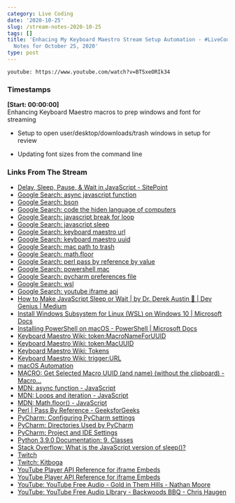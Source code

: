 ```yaml
---
category: Live Coding
date: '2020-10-25'
slug: /stream-notes-2020-10-25
tags: []
title: 'Enhacing My Keyboard Maestro Stream Setup Automation - #LiveCoding Stream
  Notes for October 25, 2020'
type: post
---
```



`youtube: https://www.youtube.com/watch?v=BTSxeORIk34`

### Timestamps

<span class="post-info">__[Start: 00:00:00]__</span><br />
Enhancing Keyboard Maestro macros to prep windows and font for streaming

- Setup to open user/desktop/downloads/trash windows in setup for review

- Updating font sizes from the command line

### Links From The Stream

- [Delay, Sleep, Pause, & Wait in JavaScript - SitePoint](https://www.sitepoint.com/delay-sleep-pause-wait/)
- [Google Search: async javascript function](https://www.google.com/search?client=safari&rls=en&q=async+javascript+function&ie=UTF-8&oe=UTF-8)
- [Google Search: bson](https://www.google.com/search?client=safari&rls=en&q=bson&ie=UTF-8&oe=UTF-8)
- [Google Search: code the hiden language of computers](https://www.google.com/search?client=safari&rls=en&q=code+the+hiden+language+of+computers&ie=UTF-8&oe=UTF-8)
- [Google Search: javascript break for loop](https://www.google.com/search?client=safari&rls=en&q=javascript+break+for+loop&ie=UTF-8&oe=UTF-8)
- [Google Search: javascript sleep](https://www.google.com/search?client=safari&rls=en&q=javascript+sleep&ie=UTF-8&oe=UTF-8)
- [Google Search: keyboard maestro url](https://www.google.com/search?client=safari&rls=en&q=keyboard+maestro+url&ie=UTF-8&oe=UTF-8)
- [Google Search: keyboard maestro uuid](https://www.google.com/search?client=safari&rls=en&q=keyboard+maestro+uuid&ie=UTF-8&oe=UTF-8)
- [Google Search: mac path to trash](https://www.google.com/search?client=safari&rls=en&q=mac+path+to+trash&ie=UTF-8&oe=UTF-8)
- [Google Search: math.floor](https://www.google.com/search?client=safari&rls=en&q=math.floor&ie=UTF-8&oe=UTF-8)
- [Google Search: perl pass by reference by value](https://www.google.com/search?client=safari&rls=en&q=perl+pass+by+reference+by+value&ie=UTF-8&oe=UTF-8)
- [Google Search: powershell mac](https://www.google.com/search?client=safari&rls=en&q=powershell+mac&ie=UTF-8&oe=UTF-8)
- [Google Search: pycharm preferences file](https://www.google.com/search?client=safari&rls=en&q=pycharm+preferences+file&ie=UTF-8&oe=UTF-8)
- [Google Search: wsl](https://www.google.com/search?client=safari&rls=en&q=wsl&ie=UTF-8&oe=UTF-8)
- [Google Search: youtube iframe api](https://www.google.com/search?client=safari&rls=en&q=youtube+iframe+api&ie=UTF-8&oe=UTF-8)
- [How to Make JavaScript Sleep or Wait | by Dr. Derek Austin 🥳 | Dev Genius | Medium](https://medium.com/dev-genius/how-to-make-javascript-sleep-or-wait-d95d33c99909)
- [Install Windows Subsystem for Linux (WSL) on Windows 10 | Microsoft Docs](https://docs.microsoft.com/en-us/windows/wsl/install-win10)
- [Installing PowerShell on macOS - PowerShell | Microsoft Docs](https://docs.microsoft.com/en-us/powershell/scripting/install/installing-powershell-core-on-macos?view=powershell-7)
- [Keyboard Maestro Wiki: token:MacroNameForUUID](https://wiki.keyboardmaestro.com/token/MacroNameForUUID)
- [Keyboard Maestro Wiki: token:MacUUID](https://wiki.keyboardmaestro.com/token/MacUUID)
- [Keyboard Maestro Wiki: Tokens](https://wiki.keyboardmaestro.com/Tokens)
- [Keyboard Maestro Wiki: trigger:URL](https://wiki.keyboardmaestro.com/trigger/URL)
- [macOS Automation](https://macosxautomation.com/index.html)
- [MACRO: Get Selected Macro UUID (and name) (without the clipboard) - Macro...](https://forum.keyboardmaestro.com/t/macro-get-selected-macro-uuid-and-name-without-the-clipboard/4330)
- [MDN: async function - JavaScript](https://developer.mozilla.org/en-US/docs/Web/JavaScript/Reference/Statements/async_function)
- [MDN: Loops and iteration - JavaScript](https://developer.mozilla.org/en-US/docs/Web/JavaScript/Guide/Loops_and_iteration)
- [MDN: Math.floor() - JavaScript](https://developer.mozilla.org/en-US/docs/Web/JavaScript/Reference/Global_Objects/Math/floor)
- [Perl | Pass By Reference - GeeksforGeeks](https://www.geeksforgeeks.org/perl-pass-by-reference/)
- [PyCharm: Configuring PyCharm settings](https://www.jetbrains.com/help/pycharm/configuring-project-and-ide-settings.html)
- [PyCharm: Directories Used by PyCharm](https://www.jetbrains.com/help/pycharm/directories-used-by-the-ide-to-store-settings-caches-plugins-and-logs.html)
- [PyCharm: Project and IDE Settings](https://www.jetbrains.com/help/pycharm/project-and-ide-settings.html#ide_settings)
- [Python 3.9.0 Documentation: 9. Classes](https://docs.python.org/3/tutorial/classes.html#id2)
- [Stack Overflow: What is the JavaScript version of sleep()?](https://stackoverflow.com/questions/951021/what-is-the-javascript-version-of-sleep)
- [Twitch](https://www.twitch.tv/team/heartsupportnetwork)
- [Twitch: Kitboga](https://www.twitch.tv/kitboga)
- [YouTube Player API Reference for iframe Embeds](https://developers.google.com/youtube/iframe_api_reference)
- [YouTube Player API Reference for iframe Embeds](https://developers.google.com/youtube/iframe_api_reference#seekTo)
- [YouTube: YouTube Free Audio - Gold in Them Hills - Nathan Moore](https://www.youtube.com/watch?v=dYidxJ_gKd8)
- [YouTube: YouTube Free Audio LIbrary - Backwoods BBQ - Chris Haugen](https://www.youtube.com/watch?v=Puq9vVwsrqA&t=1s)